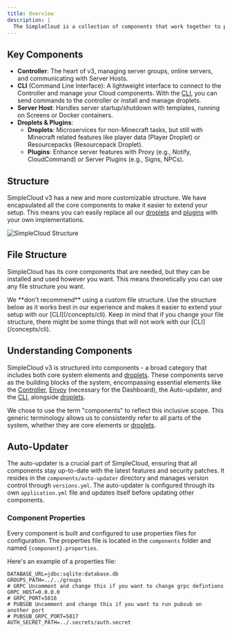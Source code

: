 ```yaml
---
title: Overview
description: |
  The SimpleCloud is a collection of components that work together to provide a seamless Minecraft server experience.
---
```


## Key Components

- **Controller**: The heart of v3, managing server groups, online servers, and communicating with Server Hosts.
- **CLI** (Command Line Interface): A lightweight interface to connect to the Controller and manage your Cloud components. With the [CLI](/concepts/cli), you can send commands to the controller or install and manage droplets.
- **Server Host**: Handles server startup/shutdown with templates, running on Screens or Docker containers.
- **Droplets & Plugins**:
  - **Droplets**: Microservices for non-Minecraft tasks, but still with Minecraft related features like player data (Player Droplet) or Resourcepacks (Resourcepack Droplet).
  - **Plugins**: Enhance server features with Proxy (e.g., Notify, CloudCommand) or Server Plugins (e.g., Signs, NPCs).

## Structure

SimpleCloud v3 has a new and more customizable structure. We have encapsulated all the core components to make it easier to extend your setup. This means you can easily replace all our [droplets](/manual/droplets) and [plugins](/manual/plugin) with your own implementations.

<Image
  src="https://github.com/simplecloudapp/branding/blob/main/images/structure.png?raw=true"
  alt="SimpleCloud Structure"
/>

## File Structure

SimpleCloud has its core components that are needed, but they can be installed and used however you want. This means theoretically you can use any file structure you want.

<Callout type="warn">
  We **don't recommend** using a custom file structure. Use the structure below
  as it works best in our experience and makes it easier to extend your setup
  with our [CLI](/concepts/cli).
</Callout>

<Files>
  <Folder name="components" defaultOpen>
    <Folder name=".secrets" />
    <Folder name="auto-updater">
      <File name="auto-updater.jar" />
      <File name="application.yml" />
      <File name="component.yml" />
      <File name="versions.yml" />
      <File name="current_version.txt" />
    </Folder>
    <Folder name="controller" defaultOpen>
      <File name="application.yml" />
      <File name="component.yml" />
      <File name="controller.properties" />
      <File name="controller-runtime.jar" />
      <File name="current_version.txt" />
      <File name="database.db" />
    </Folder>
    <Folder name="serverhost" defaultOpen>
      <File name="application.yml" />
      <File name="component.yml" />
      <File name="current_version.txt" />
      <File name="serverhost.properties" />
      <File name="serverhost-runtime.jar" />
    </Folder>
  </Folder>
  <Folder name="groups" defaultOpen>
    <File name="proxy.yml" />
    <File name="lobby.yml" />
  </Folder>
  <Folder name="templates" defaultOpen>
    <Folder name="proxy" />
    <Folder name="lobby" />
  </Folder>
  <Folder name="running" defaultOpen>
    <Folder name="proxy" defaultOpen>
      <Folder name="proxy-1" />
    </Folder>
    <Folder name="lobby" defaultOpen>
      <Folder name="lobby-1" />
    </Folder>
  </Folder>
</Files>

<Callout>
  Keep in mind that if you change your file structure, there might be some
  things that will not work with our [CLI](/concepts/cli).
</Callout>

## Understanding Components

SimpleCloud v3 is structured into components - a broad category that includes both core system elements and [droplets](/manual/droplets). These components serve as the building blocks of the system, encompassing essential elements like the [Controller](/concepts/controller), [Envoy](https://www.envoyproxy.io/) (necessary for the Dashboard), the Auto-updater, and the [CLI](/concepts/cli), alongside [droplets](/manual/droplets).

We chose to use the term "components" to reflect this inclusive scope. This generic terminology allows us to consistently refer to all parts of the system, whether they are core elements or [droplets](/manual/droplets).

## Auto-Updater

The auto-updater is a crucial part of SimpleCloud, ensuring that all components stay up-to-date with the latest features and security patches. It resides in the `components/auto-updater` directory and manages version control through `versions.yml`. The auto-updater is configured through its own `application.yml` file and updates itself before updating other components.

### Component Properties

Every component is built and configured to use properties files for configuration. The properties file is located in the `components` folder and named `{component}.properties`.

Here's an example of a properties file:

```properties
DATABASE_URL=jdbc:sqlite:database.db
GROUPS_PATH=../../groups
# GRPC Uncomment and change this if you want to change grpc defintions
GRPC_HOST=0.0.0.0
# GRPC_PORT=5816
# PUBSUB Uncomment and change this if you want to run pubsub on another port
# PUBSUB_GRPC_PORT=5817
AUTH_SECRET_PATH=../.secrets/auth.secret
```
